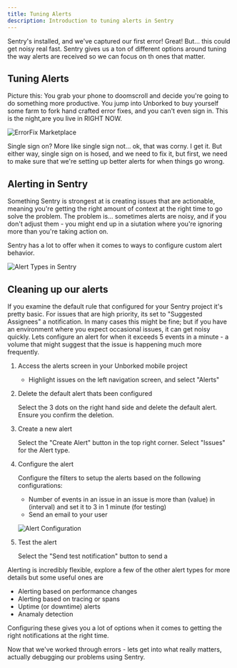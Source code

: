 ```yaml
---
title: Tuning Alerts
description: Introduction to tuning alerts in Sentry
---
```



Sentry's installed, and we've captured our first error! Great! But... this could get noisy real fast. Sentry gives us a ton of different options around tuning the way alerts are received so we can focus on th ones that matter.

## Tuning Alerts

Picture this: You grab your phone to doomscroll and decide you're going to do something more productive. You jump into Unborked to buy yourself some farm to fork hand crafted error fixes, and you can't even sign in. This is the night,are you live in RIGHT NOW.

![ErrorFix Marketplace](../../assets/img/Unborked-First-Issue.png)

Single sign on? More like single sign not... ok, that was corny. I get it. But either way, single sign on is hosed, and we need to fix it, but first, we need to make sure that we're setting up better alerts for when things go wrong.

## Alerting in Sentry

Something Sentry is strongest at is creating issues that are actionable, meaning you're getting the right amount of context at the right time to go solve the problem. The problem is... sometimes alerts are noisy, and if you don't adjust them - you might end up in a siutation where you're ignoring more than you're taking action on. 

Sentry has a lot to offer when it comes to ways to configure custom alert behavior.

![Alert Types in Sentry](../../assets/img/AlertsScreen.png)

## Cleaning up our alerts 

If you examine the default rule that configured for your Sentry project it's pretty basic. For issues that are high priority, its set to "Suggested Assignees" a notification. In many cases this might be fine; but if you have an environment where you expect occasional issues, it can get noisy quickly. Lets configure an alert for when it exceeds 5 events in a minute - a volume that might suggest that the issue is happening much more frequently.

<Steps>

  1. Access the alerts screen in your Unborked mobile project 

     - Highlight issues on the left navigation screen, and select "Alerts"

  2. Delete the default alert thats been configured 

     Select the 3 dots on the right hand side and delete the default alert. Ensure you confirm the deletion. 

  3. Create a new alert 

     Select the "Create Alert" button in the top right corner. Select "Issues" for the Alert type.

  4. Configure the alert 

     Configure the filters to setup the alerts based on the following configurations: 
       - Number of events in an issue in an issue is more than (value) in (interval) and set it to 3 in 1 minute (for testing)
       - Send an email to your user

       ![Alert Configuration](../../assets/img/AlertConfiguration.png)

  5. Test the alert

     Select the "Send test notification" button to send a 

</Steps>

Alerting is incredibly flexible, explore a few of the other alert types for more details but some useful ones are 

- Alerting based on performance changes 
- Alerting based on tracing or spans 
- Uptime (or downtime) alerts 
- Anamaly detection

Configuring these gives you a lot of options when it comes to getting the right notifications at the right time. 

Now that we've worked through errors - lets get into what really matters, actually debugging our problems using Sentry.


